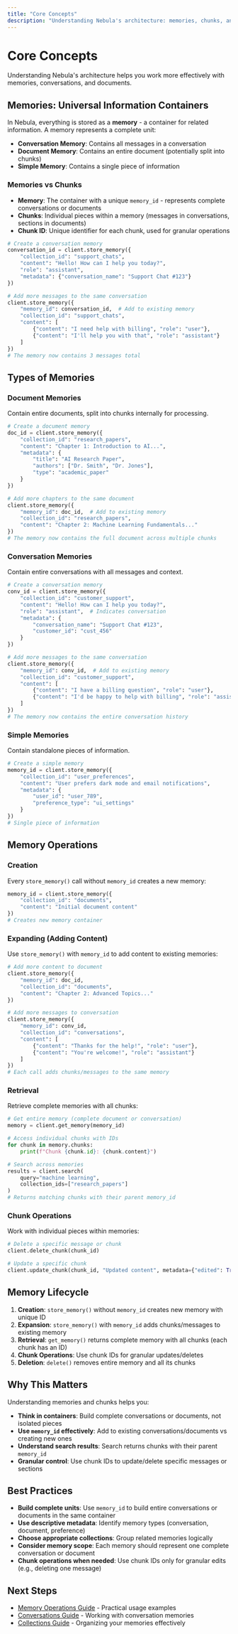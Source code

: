 ```yaml
---
title: "Core Concepts"
description: "Understanding Nebula's architecture: memories, chunks, and containers"
---
```


# Core Concepts

Understanding Nebula's architecture helps you work more effectively with memories, conversations, and documents.

## Memories: Universal Information Containers

In Nebula, everything is stored as a **memory** - a container for related information. A memory represents a complete unit:

- **Conversation Memory**: Contains all messages in a conversation
- **Document Memory**: Contains an entire document (potentially split into chunks)
- **Simple Memory**: Contains a single piece of information

### Memories vs Chunks

- **Memory**: The container with a unique `memory_id` - represents complete conversations or documents
- **Chunks**: Individual pieces within a memory (messages in conversations, sections in documents)
- **Chunk ID**: Unique identifier for each chunk, used for granular operations

```python
# Create a conversation memory
conversation_id = client.store_memory({
    "collection_id": "support_chats",
    "content": "Hello! How can I help you today?",
    "role": "assistant",
    "metadata": {"conversation_name": "Support Chat #123"}
})

# Add more messages to the same conversation
client.store_memory({
    "memory_id": conversation_id,  # Add to existing memory
    "collection_id": "support_chats",
    "content": [
        {"content": "I need help with billing", "role": "user"},
        {"content": "I'll help you with that", "role": "assistant"}
    ]
})
# The memory now contains 3 messages total
```

## Types of Memories

### Document Memories
Contain entire documents, split into chunks internally for processing.

```python
# Create a document memory
doc_id = client.store_memory({
    "collection_id": "research_papers",
    "content": "Chapter 1: Introduction to AI...",
    "metadata": {
        "title": "AI Research Paper",
        "authors": ["Dr. Smith", "Dr. Jones"],
        "type": "academic_paper"
    }
})

# Add more chapters to the same document
client.store_memory({
    "memory_id": doc_id,  # Add to existing memory
    "collection_id": "research_papers",
    "content": "Chapter 2: Machine Learning Fundamentals..."
})
# The memory now contains the full document across multiple chunks
```

### Conversation Memories
Contain entire conversations with all messages and context.

```python
# Create a conversation memory
conv_id = client.store_memory({
    "collection_id": "customer_support",
    "content": "Hello! How can I help you today?",
    "role": "assistant",  # Indicates conversation
    "metadata": {
        "conversation_name": "Support Chat #123",
        "customer_id": "cust_456"
    }
})

# Add more messages to the same conversation
client.store_memory({
    "memory_id": conv_id,  # Add to existing memory
    "collection_id": "customer_support",
    "content": [
        {"content": "I have a billing question", "role": "user"},
        {"content": "I'd be happy to help with billing", "role": "assistant"}
    ]
})
# The memory now contains the entire conversation history
```

### Simple Memories
Contain standalone pieces of information.

```python
# Create a simple memory
memory_id = client.store_memory({
    "collection_id": "user_preferences",
    "content": "User prefers dark mode and email notifications",
    "metadata": {
        "user_id": "user_789",
        "preference_type": "ui_settings"
    }
})
# Single piece of information
```

## Memory Operations

### Creation
Every `store_memory()` call without `memory_id` creates a new memory:

```python
memory_id = client.store_memory({
    "collection_id": "documents",
    "content": "Initial document content"
})
# Creates new memory container
```

### Expanding (Adding Content)
Use `store_memory()` with `memory_id` to add content to existing memories:

```python
# Add more content to document
client.store_memory({
    "memory_id": doc_id,
    "collection_id": "documents",
    "content": "Chapter 2: Advanced Topics..."
})

# Add more messages to conversation
client.store_memory({
    "memory_id": conv_id,
    "collection_id": "conversations",
    "content": [
        {"content": "Thanks for the help!", "role": "user"},
        {"content": "You're welcome!", "role": "assistant"}
    ]
})
# Each call adds chunks/messages to the same memory
```

### Retrieval
Retrieve complete memories with all chunks:

```python
# Get entire memory (complete document or conversation)
memory = client.get_memory(memory_id)

# Access individual chunks with IDs
for chunk in memory.chunks:
    print(f"Chunk {chunk.id}: {chunk.content}")

# Search across memories
results = client.search(
    query="machine learning",
    collection_ids=["research_papers"]
)
# Returns matching chunks with their parent memory_id
```

### Chunk Operations
Work with individual pieces within memories:

```python
# Delete a specific message or chunk
client.delete_chunk(chunk_id)

# Update a specific chunk
client.update_chunk(chunk_id, "Updated content", metadata={"edited": True})
```

## Memory Lifecycle

1. **Creation**: `store_memory()` without `memory_id` creates new memory with unique ID
2. **Expansion**: `store_memory()` with `memory_id` adds chunks/messages to existing memory
3. **Retrieval**: `get_memory()` returns complete memory with all chunks (each chunk has an ID)
4. **Chunk Operations**: Use chunk IDs for granular updates/deletes
5. **Deletion**: `delete()` removes entire memory and all its chunks

## Why This Matters

Understanding memories and chunks helps you:

- **Think in containers**: Build complete conversations or documents, not isolated pieces
- **Use `memory_id` effectively**: Add to existing conversations/documents vs creating new ones
- **Understand search results**: Search returns chunks with their parent `memory_id`
- **Granular control**: Use chunk IDs to update/delete specific messages or sections

## Best Practices

- **Build complete units**: Use `memory_id` to build entire conversations or documents in the same container
- **Use descriptive metadata**: Identify memory types (conversation, document, preference)
- **Choose appropriate collections**: Group related memories logically
- **Consider memory scope**: Each memory should represent one complete conversation or document
- **Chunk operations when needed**: Use chunk IDs only for granular edits (e.g., deleting one message)

## Next Steps

- [Memory Operations Guide](/guides/memory-operations) - Practical usage examples
- [Conversations Guide](/guides/conversations) - Working with conversation memories
- [Collections Guide](/guides/collections) - Organizing your memories effectively